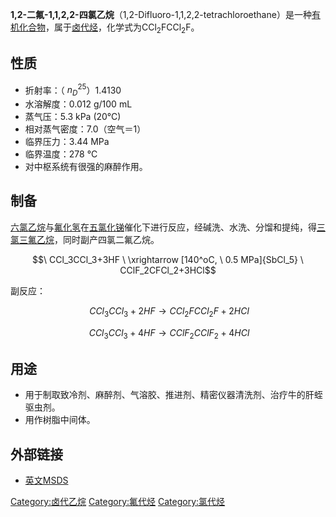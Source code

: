 {{Chembox
| Name = 
| NameEn = 
| ImageFile = 1,1,2,2-Tetrachloro-1,2-difluoroethane.png
|  ImageSize = 
|  ImageAlt = 
| IUPACName = 
| IUPACNameZh = 
| OtherNames = [[氟利昂|氟利昂]]-112；四氟二氯乙烷；1,2-二氟四氯乙烷；均四氯二氟乙烷；1,1,2,2-四氯-1,2-二氟乙烷；二氟四氯乙烷
| Section1 = {{Chembox Identifiers
|   CASNo = 76-12-0
|   CASNo_Ref = {{cascite}}
|   PubChem = 
|   SMILES = FC(Cl)(Cl)C(F)(Cl)Cl }}
| Section2 = {{Chembox Properties
| C=2 | Cl=4 | F=2
|   Appearance = 一般为无色或白色固体或无色液体，有类似[[樟脑|樟脑]]的特征性气味
|   Density = （<math>\ d_4^{25}</math>）1.6447 g/cm³
|   MeltingPtC = 26
|   BoilingPtC = 93
|   Solubility =  }}
| Section3 = {{Chembox Hazards
|   MainHazards = 
|   FlashPt = 
|   Autoignition =  }}
}}
'''1,2-二氟-1,1,2,2-四氯乙烷'''（1,2-Difluoro-1,1,2,2-tetrachloroethane）是一种[[有机化合物|有机化合物]]，属于[[卤代烃|卤代烃]]，化学式为CCl<sub>2</sub>FCCl<sub>2</sub>F。

==性质==
*折射率：（<math>\ n_D^{25}</math>）1.4130
*水溶解度：0.012 g/100 mL
*蒸气压：5.3 kPa (20°C)
*相对蒸气密度：7.0（空气＝1）
*临界压力：3.44 MPa
*临界温度：278 °C
*对中枢系统有很强的麻醉作用。

==制备==
[[六氯乙烷|六氯乙烷]]与[[氟化氢|氟化氢]]在[[五氯化锑|五氯化锑]]催化下进行反应，经碱洗、水洗、分馏和提纯，得[[三氯三氟乙烷|三氯三氟乙烷]]，同时副产四氯二氟乙烷。
:<math>\ CCl_3CCl_3+3HF \ \xrightarrow [140^oC, \ 0.5 MPa]{SbCl_5} \ CClF_2CFCl_2+3HCl</math>

副反应：
:<math>\ CCl_3CCl_3+2HF\rightarrow CCl_2FCCl_2F+2HCl</math>
:<math>\ CCl_3CCl_3+4HF\rightarrow CClF_2CClF_2+4HCl</math>

==用途==
*用于制取致冷剂、麻醉剂、气溶胶、推进剂、精密仪器清洗剂、治疗牛的肝蛭驱虫剂。
*用作树脂中间体。

==外部链接==
*[http://www.ilo.org/public/english/protection/safework/cis/products/icsc/dtasht/_icsc14/icsc1421.htm 英文MSDS]{{Wayback|url=http://www.ilo.org/public/english/protection/safework/cis/products/icsc/dtasht/_icsc14/icsc1421.htm |date=20080706183849 }}

{{卤代乙烷}}
[[Category:卤代乙烷|Category:卤代乙烷]]
[[Category:氟代烃|Category:氟代烃]]
[[Category:氯代烃|Category:氯代烃]]
